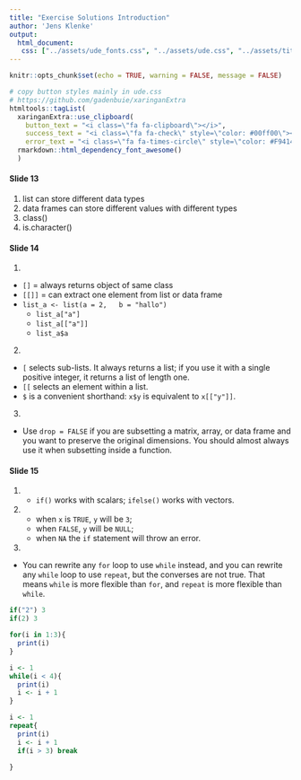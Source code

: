 ```yaml
---
title: "Exercise Solutions Introduction"
author: 'Jens Klenke' 
output: 
  html_document:
   css: ["../assets/ude_fonts.css", "../assets/ude.css", "../assets/title_slides.css", "../assets/custom.css"]
---
```

```r
knitr::opts_chunk$set(echo = TRUE, warning = FALSE, message = FALSE)
```

```r
# copy button styles mainly in ude.css 
# https://github.com/gadenbuie/xaringanExtra
htmltools::tagList(
  xaringanExtra::use_clipboard(
    button_text = "<i class=\"fa fa-clipboard\"></i>",
    success_text = "<i class=\"fa fa-check\" style=\"color: #00ff00\"></i>",
    error_text = "<i class=\"fa fa-times-circle\" style=\"color: #F94144\"></i>"),
  rmarkdown::html_dependency_font_awesome() 
  )
```

#### Slide 13

1. list can store different data types
2. data frames can store different values with different types
3. class()
4. is.character()

#### Slide 14

1. 
  - `[]` = always returns object of same class 
  - `[[]]` = can extract one element from list or data frame
  - `list_a <- list(a = 2,   b = "hallo")`
    - `list_a["a"]`
    - `list_a[["a"]]`
    - `list_a$a`

2. 
  - `[` selects sub-lists. It always returns a list; if you use it with a single positive integer, it returns a list of length one. 
  - `[[` selects an element within a list. 
  - `$` is a convenient shorthand: `x$y` is equivalent to `x[["y"]]`.

3. 
  - Use `drop = FALSE` if you are subsetting a matrix, array, or data frame and you want to preserve the original dimensions. You should almost always use it when subsetting inside a function.


#### Slide 15

1.
  - `if()` works with scalars; `ifelse()` works with vectors.
2.
  - when `x` is `TRUE`, `y` will be `3`; 
  - when `FALSE`, `y` will be `NULL`; 
  - when `NA` the `if` statement will throw an error.
3. 
  - You can rewrite any `for` loop to use `while` instead, and you can rewrite any `while` loop to use `repeat`, but the converses are not true. That means `while` is more flexible than `for`, and `repeat` is more flexible than `while`.
```r
if("2") 3
if(2) 3

for(i in 1:3){
  print(i)
}

i <- 1
while(i < 4){
  print(i)
  i <- i + 1
}

i <- 1
repeat{
  print(i)
  i <- i + 1 
  if(i > 3) break
  
}
```
  




